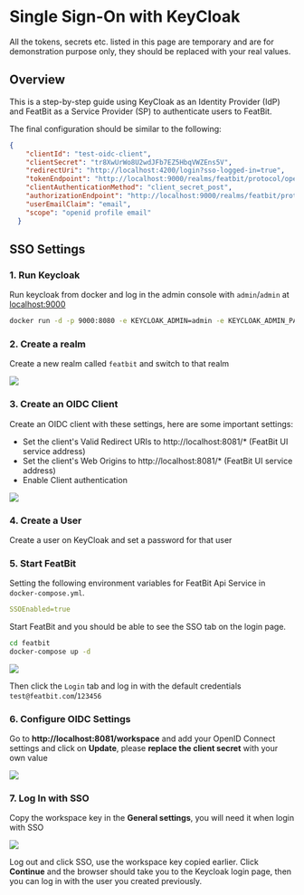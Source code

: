 
# Single Sign-On with KeyCloak

<Callout type="info">
    All the tokens, secrets etc. listed in this page are temporary and are for demonstration purpose only, they should be replaced with your real values.
</Callout>

## Overview

This is a step-by-step guide using KeyCloak as an Identity Provider (IdP) and FeatBit as a Service Provider (SP) to authenticate users to FeatBit.

The final configuration should be similar to the following:
```json
{
    "clientId": "test-oidc-client",
    "clientSecret": "tr8XwUrWo8U2wdJFb7EZ5HbqVWZEns5V",
    "redirectUri": "http://localhost:4200/login?sso-logged-in=true",
    "tokenEndpoint": "http://localhost:9000/realms/featbit/protocol/openid-connect/token",
    "clientAuthenticationMethod": "client_secret_post",
    "authorizationEndpoint": "http://localhost:9000/realms/featbit/protocol/openid-connect/auth",
    "userEmailClaim": "email",
    "scope": "openid profile email"
  }
```

## SSO Settings

### 1. Run Keycloak
Run keycloak from docker and log in the admin console with `admin`/`admin` at [localhost:9000](http://localhost:9000)

```bash
docker run -d -p 9000:8080 -e KEYCLOAK_ADMIN=admin -e KEYCLOAK_ADMIN_PASSWORD=admin --name=keycloak quay.io/keycloak/keycloak:22.0.1 start-dev
```

### 2. Create a realm

Create a new realm called `featbit` and switch to that realm

![](../assets/single-sign-on/create-realm.png)

### 3. Create an OIDC Client

Create an OIDC client with these settings, here are some important settings:
- Set the client's Valid Redirect URIs to http://localhost:8081/* (FeatBit UI service address)
- Set the client's Web Origins to http://localhost:8081/* (FeatBit UI service address)
- Enable Client authentication

![](../assets/single-sign-on/client-settings.png)

### 4. Create a User
Create a user on KeyCloak and set a password for that user

### 5. Start FeatBit

Setting the following environment variables for FeatBit Api Service in `docker-compose.yml`.

```yaml
SSOEnabled=true
```

Start FeatBit and you should be able to see the SSO tab on the login page.
```bash
cd featbit
docker-compose up -d
```
![](../assets/single-sign-on/sso-login.png)

Then click the `Login` tab and log in with the default credentials `test@featbit.com`/`123456`

### 6. Configure OIDC Settings

Go to **http://localhost:8081/workspace** and add your OpenID Connect settings and click on **Update**, please **replace the client secret** with your own value

![](../assets/single-sign-on/oidc-settings.png)

### 7. Log In with SSO
Copy the workspace key in the **General settings**, you will need it when login with SSO

![](../assets/single-sign-on/ws-key.png)

Log out and click SSO, use the workspace key copied earlier.
Click **Continue** and the browser should take you to the Keycloak login page, then you can log in with the user you created previously.
